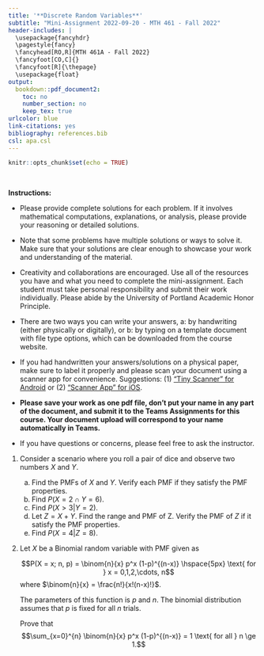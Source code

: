 ```yaml
---
title: '**Discrete Random Variables**'
subtitle: "Mini-Assignment 2022-09-20 - MTH 461 - Fall 2022"
header-includes: |
  \usepackage{fancyhdr}
  \pagestyle{fancy}
  \fancyhead[RO,R]{MTH 461A - Fall 2022}
  \fancyfoot[CO,C]{}
  \fancyfoot[R]{\thepage}
  \usepackage{float}
output:
  bookdown::pdf_document2:
    toc: no
    number_section: no
    keep_tex: true
urlcolor: blue
link-citations: yes
bibliography: references.bib
csl: apa.csl
---
```


```r
knitr::opts_chunk$set(echo = TRUE)
```

\

**Instructions:**
 
 * Please provide complete solutions for each problem. If it involves mathematical computations, explanations, or analysis, please provide your reasoning or detailed solutions.
 
 * Note that some problems have multiple solutions or ways to solve it. Make sure that your solutions are clear enough to showcase your work and understanding of the material.
 
 * Creativity and collaborations are encouraged. Use all of the resources you have and what you need to complete the mini-assignment. Each student must take personal responsibility and submit their work individually. Please abide by the University of Portland Academic Honor Principle.
 
 * There are two ways you can write your answers, a: by handwriting (either physically or digitally), or b: by typing on a template document with file type options, which can be downloaded from the course website.
 
 * If you had handwritten your answers/solutions on a physical paper, make sure to label it properly and please scan your document using a scanner app for convenience. Suggestions: (1) ["Tiny Scanner" for Android](https://play.google.com/store/apps/details?id=com.appxy.tinyscanner&hl=en_US&gl=US){target="_blank"} or (2) ["Scanner App" for iOS](https://apps.apple.com/us/app/scanner-app-scan-pdf-document/id595563753){target="_blank"}.
 
 * **Please save your work as one pdf file, don't put your name in any part of the document, and submit it to the Teams Assignments for this course. Your document upload will correspond to your name automatically in Teams.**
 
 * If you have questions or concerns, please feel free to ask the instructor.

\newpage

1. Consider a scenario where you roll a pair of dice and observe two numbers $X$ and $Y$.

    a. Find the PMFs of $X$ and $Y$. Verify each PMF if they satisfy the PMF properties.
    b. Find $P(X=2 \cap Y=6)$.
    c. Find $P(X>3|Y=2)$.
    d. Let $Z=X+Y$. Find the range and PMF of Z. Verify the PMF of $Z$ if it satisfy the PMF properties.
    e. Find $P(X=4|Z=8)$.

2. Let $X$ be a Binomial random variable with PMF given as

    $$P(X = x; n, p) = \binom{n}{x} p^x (1-p)^{(n-x)} \hspace{5px} \text{ for } x = 0,1,2,\cdots, n$$
    where $\binom{n}{x} = \frac{n!}{x!(n-x)!}$. 
      
    The parameters of this function is $p$ and $n$. The binomial distribution assumes that $p$ is fixed for all $n$ trials.

    Prove that
$$\sum_{x=0}^{n} \binom{n}{x} p^x (1-p)^{(n-x)} =  1 \text{ for all } n \ge 1.$$
